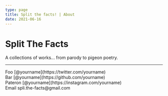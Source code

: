 ```yaml
---
type: page
title: Split the facts! | About
date: 2021-06-16
---
```


# Split The Facts

A collections of works... from parody to pigeon poetry.

---

<div>
  Foo [@yourname](https://twitter.com/yourname)
  <br />
  Bar [@yourname](https://github.com/yourname)
  <br />
  Pateron [@yourname](https://instagram.com/yourname)
  <br />
  Email spli.the-facts@gmail.com
</div>
